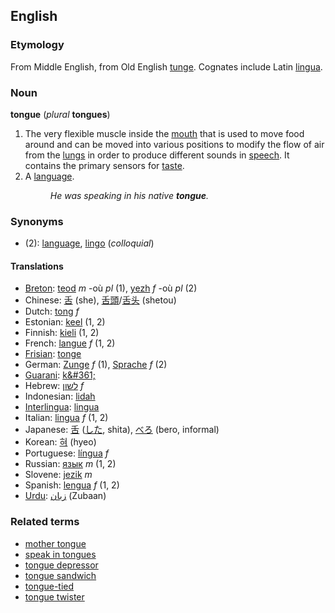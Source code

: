 ==English==
===Etymology===
From Middle English, from Old English [[tunge]]. Cognates include Latin [[lingua]].
===Noun===
'''tongue''' (''plural'' '''tongues''')

#The very flexible muscle inside the [[mouth]] that is used to move food around and can be moved into various positions to modify the flow of air from the [[lung]]s in order to produce different sounds in [[speech]]. It contains the primary sensors for [[taste]].
#A [[language]].
#:''He was speaking in his native '''tongue'''.''

===Synonyms===
*(2): [[language]], [[lingo]] (''colloquial'')

====Translations====
*[[Breton]]: [[teod]] ''m'' -où ''pl'' (1), [[yezh]] ''f'' -où ''pl'' (2)
*Chinese: [[舌]] (she), [[舌頭]]/[[舌头]] (shetou)
*Dutch: [[tong]] ''f''
*Estonian: [[keel]] (1, 2)
*Finnish: [[kieli]] (1, 2)
*French: [[langue#French|langue]] ''f'' (1, 2)
*[[Frisian]]: [[tonge]]
*German: [[Zunge]] ''f'' (1), [[Sprache]] ''f'' (2)
*[[Guarani]]: [[k&#361;]]
*Hebrew: [[לשון]] ''f''
*Indonesian: [[lidah]]
*[[Interlingua]]: [[lingua#Interlingua|lingua]]
*Italian: [[lingua#Italian|lingua]] ''f'' (1, 2)
*Japanese: [[舌]] ([[した]], shita), [[べろ]] (bero, informal)
*Korean: [[혀]] (hyeo)
*Portuguese: [[língua]] ''f''
*Russian: [[язык]] ''m'' (1, 2)
*Slovene: [[jezik]] ''m''
*Spanish: [[lengua]] ''f'' (1, 2)
*[[Urdu]]: [[زبان]] (Zubaan)

===Related terms===
*[[mother tongue]]
*[[speak in tongues]]
*[[tongue depressor]]
*[[tongue sandwich]]
*[[tongue-tied]]
*[[tongue twister]]